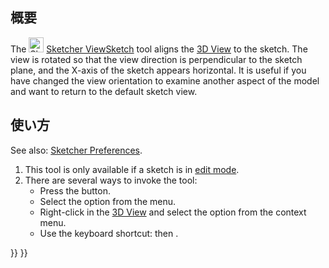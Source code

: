 <languages/>

{{Docnav/ja
|[[Sketcher_LeaveSketch/ja|スケッチの編集を終了]]
|[[Sketcher_ViewSection/ja|スケッチを表示]]
|[[Sketcher_Workbench/ja|スケッチッチャーワークベンチ]]
|IconL=Sketcher_LeaveSketch.svg
|IconR=Sketcher_ViewSection.svg
|IconC=Workbench_Sketcher.svg
}}

{{GuiCommand/ja
|Name=Sketcher ViewSketch
|Name/ja=Sketcher ViewSketch
|MenuLocation=スケッチ → スケッチを表示
|Workbenches=[[Sketcher_Workbench/ja|スケッチッチャー]]
|Shortcut={{KEY|Q}} {{KEY|P}}
}}

<span id="Description"></span>
== 概要 ==

The [[Image:Sketcher_ViewSketch.svg|24px]] [[Sketcher_ViewSketch|Sketcher ViewSketch]] tool aligns the [[3D_View|3D View]] to the sketch. The view is rotated so that the view direction is perpendicular to the sketch plane, and the X-axis of the sketch appears horizontal. It is useful if you have changed the view orientation to examine another aspect of the model and want to return to the default sketch view.

<span id="Usage"></span>
== 使い方 ==

See also: [[Sketcher_Preferences#Display|Sketcher Preferences]].

# This tool is only available if a sketch is in [[Sketcher_EditSketch|edit mode]].
# There are several ways to invoke the tool:
#* Press the {{Button|[[Image:Sketcher_ViewSketch.svg|16px]] [[Sketcher_ViewSketch|Align View to Sketch]]}} button.
#* Select the {{MenuCommand|Sketch → [[Image:Sketcher_ViewSketch.svg|16px]] Align View to Sketch}} option from the menu.
#* Right-click in the [[3D_View|3D View]] and select the {{MenuCommand|[[Image:Sketcher_ViewSketch.svg|16px]] Align View to Sketch}} option from the context menu.
#* Use the keyboard shortcut: {{KEY|Q}} then {{KEY|P}}.


{{Docnav/ja
|[[Sketcher_LeaveSketch/ja|スケッチの編集を終了]]
|[[Sketcher_ViewSection/ja|スケッチを表示]]
|[[Sketcher_Workbench/ja|スケッチッチャーワークベンチ]]
|IconL=Sketcher_LeaveSketch.svg
|IconR=Sketcher_ViewSection.svg
|IconC=Workbench_Sketcher.svg
}}

{{Sketcher_Tools_navi{{#translation:}}}}
{{Userdocnavi{{#translation:}}}}